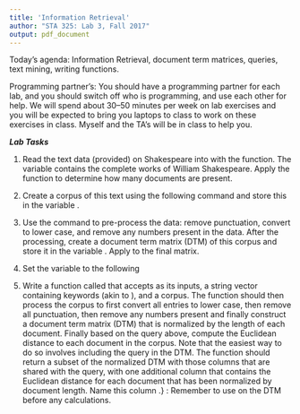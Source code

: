 ```yaml
---
title: 'Information Retrieval'
author: "STA 325: Lab 3, Fall 2017"
output: pdf_document
---
```


Today's agenda: Information Retrieval, document term matrices, queries, text mining, writing functions.

Programming partner's:
You should have a programming partner for each lab, and you should switch off who is programming, and use each other for help. We will spend about 30--50 minutes per week on lab exercises and you will be expected to bring you laptops to class to work on these exercises in class. Myself and the TA's will be in class to help you.

***Lab Tasks***


1. Read the text data (provided) on Shakespeare into \textsf{R} with the \textsf{load()} function. The variable \textsf{shakespeare} contains the complete works of William Shakespeare. Apply the function \textsf{length()} to determine how many documents are present. 

2. Create a corpus of this text using the following command \newline\textsf{Corpus(VectorSource(shakespeare))} and store this in the variable \textsf{corp}. 

3. Use the \textsf{tm\textunderscore map()} command to pre-process the data: remove punctuation, convert to lower case, and remove any numbers present in the data. After the processing, create a document term matrix (DTM) of this corpus and store it in the variable \textsf{dtm}. Apply \textsf{as.matrix()} to the final matrix.

4. Set the variable \textsf{myQuery} to the following \textsf{c("something","rotten", \newline"state","denmark")} 

5. Write a function called \textsf{myTextMiner()} that accepts as its inputs, a string vector containing keywords (akin to \textsf{myQuery}), and a corpus. The function should then process the corpus to first convert all entries to lower case, then remove all punctuation, then remove any numbers present and finally construct a document term matrix (DTM) that is normalized by the length of each document. Finally based on the query above, compute the Euclidean distance to each document in the \textsf{shakespeare} corpus. Note that the easiest way to do so involves including the query in the DTM. The function should return a subset of the normalized DTM with those columns that are shared with the query, with one additional column that contains the Euclidean distance for each document that has been normalized by document length. Name this column \textsf{distanceMetric}.} \textbf{Hint}: Remember to use \textsf{as.matrix()} on the DTM before any calculations.

